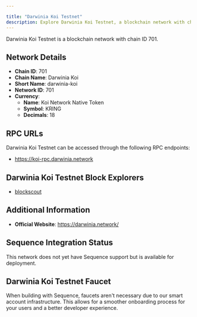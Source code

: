 ```yaml
---

title: "Darwinia Koi Testnet"
description: Explore Darwinia Koi Testnet, a blockchain network with chain ID 701. Learn about its native currency, Koi Network Native Token, and how to interact with the network.
---
```




Darwinia Koi Testnet is a blockchain network with chain ID 701.

## Network Details

- **Chain ID**: 701
- **Chain Name**: Darwinia Koi
- **Short Name**: darwinia-koi
- **Network ID**: 701
- **Currency**: 
  - **Name**: Koi Network Native Token
  - **Symbol**: KRING
  - **Decimals**: 18

## RPC URLs

Darwinia Koi Testnet can be accessed through the following RPC endpoints:

- https://koi-rpc.darwinia.network

## Darwinia Koi Testnet Block Explorers

- [blockscout](https://koi-scan.darwinia.network)

## Additional Information

- **Official Website**: https://darwinia.network/

## Sequence Integration Status

This network does not yet have Sequence support but is available for deployment.

## Darwinia Koi Testnet Faucet

When building with Sequence, faucets aren't necessary due to our smart account infrastructure. This allows for a smoother onboarding process for your users and a better developer experience.
